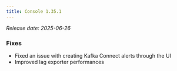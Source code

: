 ```yaml
---
title: Console 1.35.1
---
```


_Release date: 2025-06-26_

### Fixes

- Fixed an issue with creating Kafka Connect alerts through the UI
- Improved lag exporter performances
